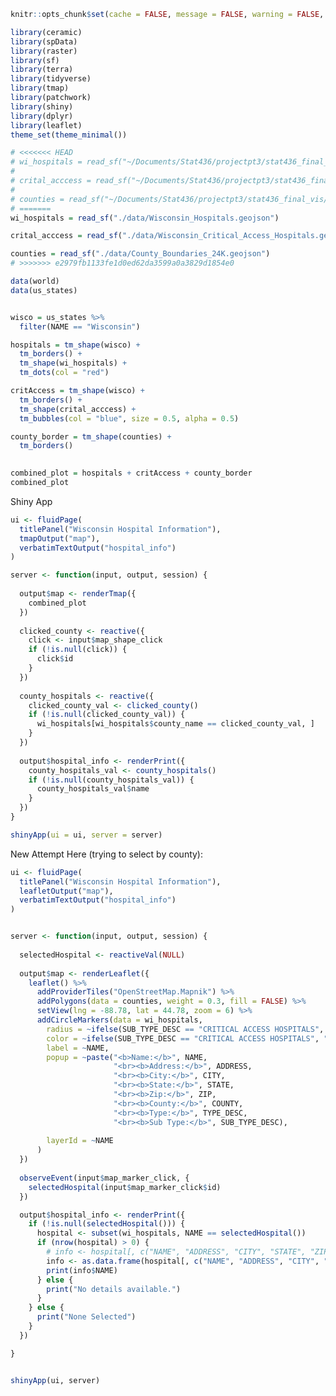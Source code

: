 
```r
knitr::opts_chunk$set(cache = FALSE, message = FALSE, warning = FALSE, echo = TRUE, eval = TRUE)
```


```r
library(ceramic)
library(spData)
library(raster)
library(sf)
library(terra)
library(tidyverse)
library(tmap)
library(patchwork)
library(shiny)
library(dplyr)
library(leaflet)
theme_set(theme_minimal())
```

```r
# <<<<<<< HEAD
# wi_hospitals = read_sf("~/Documents/Stat436/projectpt3/stat436_final_vis/Wisconsin_Hospitals.geojson")
# 
# crital_acccess = read_sf("~/Documents/Stat436/projectpt3/stat436_final_vis/Wisconsin_Critical_Access_Hospitals.geojson")
# 
# counties = read_sf("~/Documents/Stat436/projectpt3/stat436_final_vis/County_Boundaries_24K.geojson")
# =======
wi_hospitals = read_sf("./data/Wisconsin_Hospitals.geojson")

crital_acccess = read_sf("./data/Wisconsin_Critical_Access_Hospitals.geojson")

counties = read_sf("./data/County_Boundaries_24K.geojson")
# >>>>>>> e2979fb1133fe1d0ed62da3599a0a3829d1854e0
```

```r
data(world)
data(us_states)


wisco = us_states %>% 
  filter(NAME == "Wisconsin")

hospitals = tm_shape(wisco) +
  tm_borders() +
  tm_shape(wi_hospitals) +
  tm_dots(col = "red") 

critAccess = tm_shape(wisco) +
  tm_borders() +
  tm_shape(crital_acccess) +
  tm_bubbles(col = "blue", size = 0.5, alpha = 0.5)

county_border = tm_shape(counties) +
  tm_borders()
  

combined_plot = hospitals + critAccess + county_border
combined_plot


```


Shiny App
```r
ui <- fluidPage(
  titlePanel("Wisconsin Hospital Information"),
  tmapOutput("map"),
  verbatimTextOutput("hospital_info")
)

server <- function(input, output, session) {
  
  output$map <- renderTmap({
    combined_plot
  })
  
  clicked_county <- reactive({
    click <- input$map_shape_click
    if (!is.null(click)) {
      click$id
    }
  })
  
  county_hospitals <- reactive({
    clicked_county_val <- clicked_county()
    if (!is.null(clicked_county_val)) {
      wi_hospitals[wi_hospitals$county_name == clicked_county_val, ]
    }
  })
  
  output$hospital_info <- renderPrint({
    county_hospitals_val <- county_hospitals()
    if (!is.null(county_hospitals_val)) {
      county_hospitals_val$name
    }
  })
}

shinyApp(ui = ui, server = server)
```


New Attempt Here (trying to select by county):
```r
ui <- fluidPage(
  titlePanel("Wisconsin Hospital Information"),
  leafletOutput("map"),
  verbatimTextOutput("hospital_info")
)


server <- function(input, output, session) {
  
  selectedHospital <- reactiveVal(NULL)
  
  output$map <- renderLeaflet({
    leaflet() %>%
      addProviderTiles("OpenStreetMap.Mapnik") %>%
      addPolygons(data = counties, weight = 0.3, fill = FALSE) %>%
      setView(lng = -88.78, lat = 44.78, zoom = 6) %>%
      addCircleMarkers(data = wi_hospitals,
        radius = ~ifelse(SUB_TYPE_DESC == "CRITICAL ACCESS HOSPITALS", 3, 5),
        color = ~ifelse(SUB_TYPE_DESC == "CRITICAL ACCESS HOSPITALS", "red", "blue"),
        label = ~NAME,
        popup = ~paste("<b>Name:</b>", NAME, 
                       "<br><b>Address:</b>", ADDRESS, 
                       "<br><b>City:</b>", CITY, 
                       "<br><b>State:</b>", STATE, 
                       "<br><b>Zip:</b>", ZIP, 
                       "<br><b>County:</b>", COUNTY,
                       "<br><b>Type:</b>", TYPE_DESC,
                       "<br><b>Sub Type:</b>", SUB_TYPE_DESC),
                
        layerId = ~NAME
      )
  })
  
  observeEvent(input$map_marker_click, {
    selectedHospital(input$map_marker_click$id)
  })

  output$hospital_info <- renderPrint({
    if (!is.null(selectedHospital())) {
      hospital <- subset(wi_hospitals, NAME == selectedHospital())
      if (nrow(hospital) > 0) {
        # info <- hospital[, c("NAME", "ADDRESS", "CITY", "STATE", "ZIP", "COUNTY", "TYPE_DESC", "SUB_TYPE_DESC")]
        info <- as.data.frame(hospital[, c("NAME", "ADDRESS", "CITY", "STATE", "ZIP", "COUNTY", "TYPE_DESC", "SUB_TYPE_DESC")])
        print(info$NAME)
      } else {
        print("No details available.")
      }
    } else {
      print("None Selected")
    }
  })

}


shinyApp(ui, server)
```



